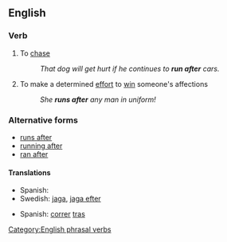 ==English==

===Verb===
{{infl|en|verb|head=to [[run]] [[after]]}}

# To [[chase]]
#: ''That dog will get hurt if he continues to '''run after''' cars.''
# To make a determined [[effort]] to [[win]] someone's affections
#: ''She '''runs after''' any man in uniform!''

===Alternative forms===
* [[runs after]]
* [[running after]]
* [[ran after]]

====Translations====
{{rfc-level|Translations at L4+ not in L3 POS section}}
{{trans-top|chase}}
{{trans-mid}}
* Spanish: {{t|es|perseguir}}
* Swedish: [[jaga]], [[jaga efter]]
{{trans-bottom}}

{{trans-top|effort to win someone's affections}}
{{trans-mid}}
* Spanish: [[correr]] [[tras]]
{{trans-bottom}}

[[Category:English phrasal verbs]]